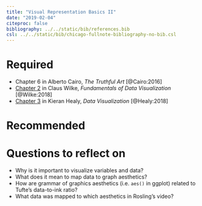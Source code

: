 ```yaml
---
title: "Visual Representation Basics II"
date: "2019-02-04"
citeproc: false
bibliography: ../../static/bib/references.bib
csl: ../../static/bib/chicago-fullnote-bibliography-no-bib.csl
---
```


# Required

- <i class="fas fa-book"></i> Chapter 6 in Alberto Cairo, *The Truthful Art* [@Cairo:2016]
- <i class="fas fa-book"></i> [Chapter 2](https://serialmentor.com/dataviz/aesthetic-mapping.html) in Claus Wilke, *Fundamentals of Data Visualization* [@Wilke:2018]
- <i class="fas fa-book"></i> [Chapter 3](http://socviz.co/makeplot.html) in Kieran Healy, *Data Visualization* [@Healy:2018]

# Recommended

<!-- - <i class="fab fa-youtube"></i> Hans Rosling, ["200 Countries, 200 Years, 4 Minutes"](https://www.youtube.com/watch?v=jbkSRLYSojo) -->



# Questions to reflect on

- Why is it important to visualize variables and data?
- What does it mean to map data to graph aesthetics?
- How are grammar of graphics aesthetics (i.e. `aes()` in ggplot) related to Tufte's data-to-ink ratio?
- What data was mapped to which aesthetics in Rosling's video?
